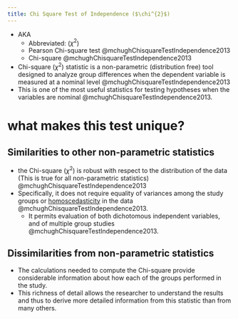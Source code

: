 ```yaml
---
title: Chi Square Test of Independence ($\chi^{2}$)
---
```




- AKA
    - Abbreviated: ($\chi^{2}$)
    - Pearson Chi-square test @mchughChisquareTestIndependence2013
    - Chi-square @mchughChisquareTestIndependence2013

- Chi-square ($\chi^{2}$) statistic is a non-parametric (distribution free) tool designed to analyze group differences when the dependent variable is measured at a nominal level @mchughChisquareTestIndependence2013
- This is one of the most useful statistics for testing hypotheses when the variables are nominal @mchughChisquareTestIndependence2013.

# what makes this test unique?

## Similarities to other non-parametric statistics

- the Chi-square ($\chi^{2}$) is robust with respect to the distribution of the data (This is true for all non-parametric statistics) @mchughChisquareTestIndependence2013
- Specifically, it does not require equality of variances among the study groups or [homoscedasticity]({{< var ref-homoscedasticity.path >}}) in the data @mchughChisquareTestIndependence2013.
    - It permits evaluation of both dichotomous independent variables, and of multiple group studies @mchughChisquareTestIndependence2013.

## Dissimilarities from non-parametric statistics

- The calculations needed to compute the Chi-square provide considerable information about how each of the groups performed in the study.
- This richness of detail allows the researcher to understand the results and thus to derive more detailed information from this statistic than from many others.

